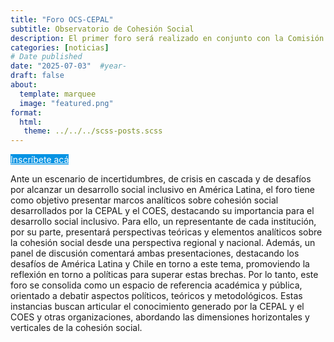 ```yaml
---
title: "Foro OCS-CEPAL"
subtitle: Observatorio de Cohesión Social
description: El primer foro será realizado en conjunto con la Comisión Económica para América Latina y el Caribe el 30 de julio.
categories: [noticias]
# Date published
date: "2025-07-03"  #year-
draft: false
about:
  template: marquee
  image: "featured.png"
format: 
  html: 
   theme: ../../../scss-posts.scss
---
```

::: {.button}
[Inscríbete acá](https://docs.google.com/forms/d/13XX6VSsIR3chSqbrpIRfghsg-MY-ao3mtdMboyKIxpE/edit){.btn role="button" style="background-color: #0693e3; color: white; margin-top: 0em;"}
:::

Ante un escenario de incertidumbres, de crisis en cascada y de desafíos por alcanzar un desarrollo social inclusivo en América Latina, el foro tiene como objetivo presentar marcos analíticos sobre cohesión social desarrollados por la CEPAL y el COES, destacando su importancia para el desarrollo social inclusivo. Para ello, un representante de cada institución, por su parte, presentará perspectivas teóricas y elementos analíticos sobre la cohesión social desde una perspectiva regional y nacional. Además, un panel de discusión comentará ambas presentaciones, destacando los desafíos de América Latina y Chile en torno a este tema, promoviendo la reflexión en torno a políticas para superar estas brechas. Por lo tanto, este foro se consolida como un espacio de referencia académica y pública, orientado a debatir aspectos políticos, teóricos y metodológicos. Estas instancias buscan articular el conocimiento generado por la CEPAL y el COES y otras organizaciones, abordando las dimensiones horizontales y verticales de la cohesión social.
